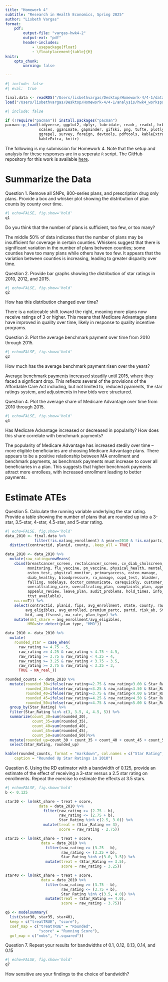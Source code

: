 ```yaml
---
title: "Homework 4"
subtitle: "Research in Health Economics, Spring 2025"
author: "Lisbeth Vargas"
format:
    pdf: 
        output-file: "vargas-hwk4-2"
        output-ext: "pdf"
        header-includes: 
            - \usepackage{float}
            - \floatplacement{table}{H}
knitr:
    opts_chunk:
        warning: false

---
```

```r
#| include: false
#| eval:  true

final.data <- readRDS("/Users/lisbethvargas/Desktop/Homework-4/4-1/data/output/final_ma_data.rds")
load("/Users/lisbethvargas/Desktop/Homework-4/4-1/analysis/hwk4_workspace.Rdata")
```

```r
#| include: false

if (!require("pacman")) install.packages("pacman")
pacman::p_load(tidyverse, ggplot2, dplyr, lubridate, readr, readxl, hrbrthemes, fixest,
               scales, gganimate, gapminder, gifski, png, tufte, plotly, OECD,
               ggrepel, survey, foreign, devtools, pdftools, kableExtra, modelsummary,
               kableExtra, knitr)               
```

The following is my submission for Homework 4. Note that the setup and analysis for these responses are in a seperate `R` script. The GitHub repository for this work is available [here](https://github.com/lisvargasg/Homework-4.git).

\newpage
# Summarize the Data

\noindent Question 1. Remove all SNPs, 800-series plans, and prescription drug only plans. Provide a box and whisker plot showing the distribution of plan counts by county over time.
```r
#| echo=FALSE, fig.show='hold'
q1
```

Do you think that the number of plans is sufficient, too few, or too many?

The middle 50% of data indicates that the number of plans may be insufficient for coverage in certain counties. Whiskers suggest that there is significant variation in the number of plans between counties; some counties have too many plans while others have too few. It appears that the variation between counties is increasing, leading to greater disparity over time. 

\newpage
\noindent Question 2. Provide bar graphs showing the distribution of star ratings in 2010, 2012, and 2015. 
```r
#| echo=FALSE, fig.show='hold'
q2
```
How has this distribution changed over time?

There is a noticeable shift toward the right, meaning more plans now receive ratings of 3 or higher. This means that Medicare Advantage plans have improved in quality over time, likely in response to quality incentive programs. 

\newpage
\noindent Question 3. Plot the average benchmark payment over time from 2010 through 2015. 
```r
#| echo=FALSE, fig.show='hold'
q3
```
How much has the average benchmark payment risen over the years? 

Average benchmark payments increased steadily until 2015, where they faced a signficant drop. This reflects several of the provisions of the Affordable Care Act including, but not limited to, reduced pyaments, the star ratings system, and adjustments in how bids were structured.

\newpage
\noindent Question 4. Plot the average share of Medicare Advantage over time from 2010 through 2015.
```r
#| echo=FALSE, fig.show='hold'
q4
```
Has Medicare Advantage increased or decreased in popularity? How does this share correlate with benchmark payments? 

The popularity of Medicare Advantage has increased stedily over time -- more eligible beneficiaries are choosing Medicare Advantage plans. There appears to be a positive relationship between MA enrollment and benchmark payments, as benchmark payments must increase to cover all beneficiaries in a plan. This suggests that higher benchmark payments attract more enrollees, with increased enrollment leading to better payments.

\newpage
# Estimate ATEs


\noindent Question 5. Calculate the running variable underlying the star rating. Provide a table showing the number of plans that are rounded up into a 3-star, 3.5-star, 4-star, 4.5-star, and 5-star rating.
```r
#| echo=FALSE, fig.show='hold'
data_2010 <- final.data %>%
             filter(!is.na(avg_enrollment) & year==2010 & !is.na(partc_score)) %>%
  distinct(contractid, planid, county, .keep_all = TRUE)

data_2010 <- data_2010 %>%
  mutate(raw_rating=rowMeans(
    cbind(breastcancer_screen, rectalcancer_screen, cv_diab_cholscreen, glaucoma_test,
          monitoring, flu_vaccine, pn_vaccine, physical_health, mental_health,
          osteo_test, physical_monitor, primaryaccess, osteo_manage,
          diab_healthy, bloodpressure, ra_manage, copd_test, bladder,
          falling, nodelays, doctor_communicate, carequickly, customer_service,                    
          overallrating_care, overallrating_plan, complaints_plan, appeals_timely,
          appeals_review, leave_plan, audit_problems, hold_times, info_accuracy,
          ttyt_available),
    na.rm=T)) %>%
    select(contractid, planid, fips, avg_enrollment, state, county, raw_rating, partc_score,
         avg_eligibles, avg_enrolled, premium_partc, partd, risk_ab, Star_Rating,
         bid, avg_ffscost, ma_rate, plan_type) %>% 
    mutate(mkt_share = avg_enrollment/avg_eligibles, 
          HMO=str_detect(plan_type, "HMO"))

data_2010 <- data_2010 %>%
  mutate(
    rounded_star = case_when(
      raw_rating >= 4.75 ~ 5,
      raw_rating >= 4.25 & raw_rating < 4.75 ~ 4.5, 
      raw_rating >= 3.75 & raw_rating < 4.25 ~ 4,   
      raw_rating >= 3.25 & raw_rating < 3.75 ~ 3.5,
      raw_rating >= 2.75 & raw_rating < 3.25 ~ 3,  
      TRUE ~ NA_real_))

rounded_counts <- data_2010 %>%
  mutate(rounded_30=ifelse(raw_rating>=2.75 & raw_rating<3.00 & Star_Rating==3.0,1,0), 
         rounded_35=ifelse(raw_rating>=3.25 & raw_rating<3.50 & Star_Rating==3.5,1,0),
         rounded_40=ifelse(raw_rating>=3.75 & raw_rating<4.00 & Star_Rating==4.0,1,0),
         rounded_45=ifelse(raw_rating>=4.25 & raw_rating<4.50 & Star_Rating==4.5,1,0), 
         rounded_50=ifelse(raw_rating>=4.75 & raw_rating<5.00 & Star_Rating==5.0,1,0)) %>%
  group_by(Star_Rating) %>% 
  filter(Star_Rating %in% c(3, 3.5, 4, 4.5, 5)) %>% 
  summarize(count_30=sum(rounded_30), 
            count_35=sum(rounded_35), 
            count_40=sum(rounded_40), 
            count_45=sum(rounded_45),
            count_50=sum(rounded_50))%>% 
  mutate(rounded_up=count_30 + count_35 + count_40 + count_45 + count_50) %>% 
  select(Star_Rating, rounded_up)

kable(rounded_counts, format = "markdown", col.names = c("Star Rating", "Rounded Up Count"), 
    caption = "Rounded Up Star Ratings in 2010")
```

\newpage
\noindent Question 6. Using the RD estimator with a bandwidth of 0.125, provide an estimate of the effect of receiving a 3-star versus a 2.5 star rating on enrollments. Repeat the exercise to estimate the effects at 3.5 stars.
```r
#| echo=FALSE, fig.show='hold'
b <- 0.125

star30 <- lm(mkt_share ~ treat + score, 
               data = data_2010 %>%
                 filter(raw_rating >= (2.75 - b),
                        raw_rating <= (2.75 + b),
                        Star_Rating %in% c(2.5, 3.0)) %>%
                 mutate(treat = (Star_Rating == 3), 
                        score = raw_rating - 2.75))     

star35 <- lm(mkt_share ~ treat + score, 
                data = data_2010 %>%
                  filter(raw_rating >= (3.25 - b),
                         raw_rating <= (3.25 + b),
                         Star_Rating %in% c(3.0, 3.5)) %>%
                  mutate(treat = (Star_Rating == 3.5),  
                         score = raw_rating - 3.25))    

star40 <- lm(mkt_share ~ treat + score, 
                data = data_2010 %>%
                  filter(raw_rating >= (3.75 - b),
                         raw_rating <= (3.75 + b),
                         Star_Rating %in% c(3.5, 4.0)) %>%
                  mutate(treat = (Star_Rating == 4.0),  
                         score = raw_rating - 3.75)) 

q6 <- modelsummary(
  list(star30, star35, star40),
  keep = c("treatTRUE", "score"),
  coef_map = c("treatTRUE" = "Rounded",
               "score" = "Running Score"),
  gof_map = c("nobs", "r.squared"))
```

\newpage
\noindent Question 7. Repeat your results for bandwidths of 0.1, 0.12, 0.13, 0.14, and 0.15
```r
#| echo=FALSE, fig.show='hold'
q7
```
How sensitive are your findings to the choice of bandwidth?

